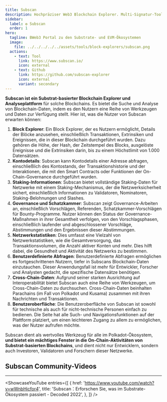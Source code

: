```yaml
---
title: Subscan
description: Hochpräziser Web3 Blockchain Explorer. Multi-Signatur-Tool, Kontoformat-Transformations-Tool, Analyse-Diagramme...
sidebar:
  label: ✪ Subscan
  order: 1
hero:
  tagline: BWeb3 Portal zu den Substrate- und EVM-Ökosystemen
  image: 
    file: ../../../../../assets/tools/block-explorers/subscan.png
  actions:
    - text: Tool
      link: https://www.subscan.io/
      icon: external
    - text: Github
      link: https://github.com/subscan-explorer
      icon: external
      variant: secondary
---
```



**Subscan ist ein Substrat-basierter Blockchain Explorer und Analyseplattform** für solche Blockchains. Es bietet die Suche und Analyse von Blockchain-Daten, indem es den Nutzern eine Reihe von Werkzeugen und Daten zur Verfügung stellt. Hier ist, was die Nutzer von Subscan erwarten können:

1. **Block Explorer**: Ein Block Explorer, der es Nutzern ermöglicht, Details der Blöcke anzusehen, einschließlich Transaktionen, Extrinsiken und Ereignissen, die in dieser Blockchain durchgeführt wurden. Dazu gehören die Höhe, der Hash, der Zeitstempel des Blocks, ausgelöste Ereignisse und die Extrinsiken darin, bis zu einem Höchstlimit von 1.000 Datensätzen.
2. **Kontodetails**: Subscan kann Kontodetails einer Adresse abfragen, einschließlich des Kontostands, der Transaktionshistorie und der Interaktionen, die mit den Smart Contracts oder Funktionen der On-Chain-Governance durchgeführt wurden.
3. **Staking-Informationen**: Subscan bietet vollständige Staking-Daten für Netzwerke mit einem Staking-Mechanismus, der die Netzwerksicherheit sichert, einschließlich Informationen zu Validatoren, Nominatoren, Staking-Belohnungen und Slashes.
4. **Governance und Schatzkammer**: Subscan zeigt Governance-Arbeiten an, einschließlich Vorschlägen, Referenden, Schatzkammer-Vorschlägen für Bounty-Programme. Nutzer können den Status der Governance-Maßnahmen in ihrer Gesamtheit verfolgen, von den Vorschlagsphasen, einschließlich laufender und abgeschlossener Vorschläge, Abstimmungen und den Ergebnissen dieser Abstimmungen.
5. **Netzwerkstatistiken**: Dies umfasst eine Vielzahl von Netzwerkstatistiken, wie die Gesamtversorgung, das Transaktionsvolumen, die Anzahl aktiver Konten und mehr. Dies hilft dabei, die Gesundheit und Aktivität des Netzwerks zu bestimmen.
6. **Benutzerdefinierte Abfragen**: Benutzerdefinierte Abfragen ermöglichen es fortgeschrittenen Nutzern, tiefer in Subscans Blockchain-Daten einzutauchen. Dieser Anwendungsfall ist mehr für Entwickler, Forscher und Analysten gedacht, die spezifische Datensätze benötigen.
7. **Cross-Chain-Daten**: Aufgrund seiner starken Ausrichtung auf Interoperabilität bietet Subscan auch eine Reihe von Werkzeugen, um Cross-Chain-Daten zu durchsuchen. Cross-Chain-Daten beinhalten Parachains (im Fall von Polkadot und Kusama) zusammen mit ihren Nachrichten und Transaktionen.
8. **Benutzeroberfläche**: Die Benutzeroberfläche von Subscan ist sowohl für technische als auch für nicht-technische Personen einfach zu bedienen. Die Seite hat alle Such- und Navigationsfunktionen auf der Plattform platziert, um einen leichteren Zugang zu allem zu ermöglichen, was der Nutzer aufrufen möchte.

Subscan dient als wertvolles Werkzeug für alle im Polkadot-Ökosystem, **und bietet ein mächtiges Fenster in die On-Chain-Aktivitäten von Substrat-basierten Blockchains**, und dient nicht nur Entwicklern, sondern auch Investoren, Validatoren und Forschern dieser Netzwerke.

## Subscan Community-Videos
------------
<ShowcaseYouTube
  entries={[
        {
    href: 'https://www.youtube.com/watch?v=wWnbHicfor4',
      title: 'Subscan：Erforschen Sie, was im Substrate-Ökosystem passiert - Decoded 2022',
    },
  ]} />